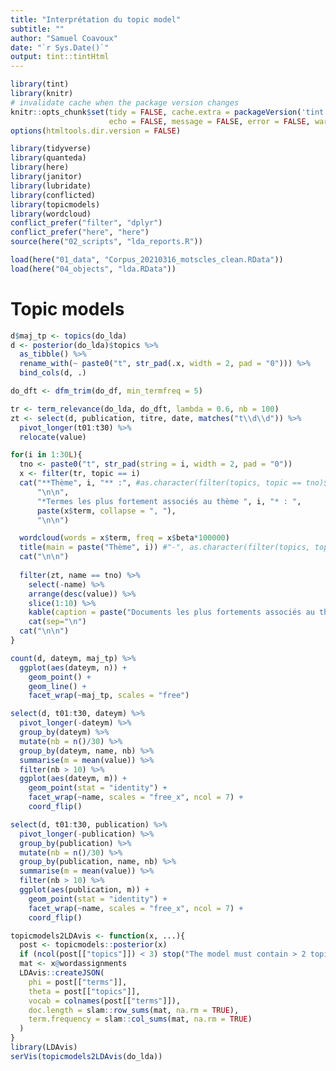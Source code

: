 ```yaml
---
title: "Interprétation du topic model"
subtitle: ""
author: "Samuel Coavoux"
date: "`r Sys.Date()`"
output: tint::tintHtml
---
```


```r
library(tint)
library(knitr)
# invalidate cache when the package version changes
knitr::opts_chunk$set(tidy = FALSE, cache.extra = packageVersion('tint'),
                      echo = FALSE, message = FALSE, error = FALSE, warning = FALSE)
options(htmltools.dir.version = FALSE)
```

```r
library(tidyverse)
library(quanteda)
library(here)
library(janitor)
library(lubridate)
library(conflicted)
library(topicmodels)
library(wordcloud)
conflict_prefer("filter", "dplyr")
conflict_prefer("here", "here")
source(here("02_scripts", "lda_reports.R"))
```

```r
load(here("01_data", "Corpus_20210316_motscles_clean.RData"))
load(here("04_objects", "lda.RData"))
```

# Topic models

```r
d$maj_tp <- topics(do_lda)
d <- posterior(do_lda)$topics %>% 
  as_tibble() %>% 
  rename_with(~ paste0("t", str_pad(.x, width = 2, pad = "0"))) %>% 
  bind_cols(d, .)
```

```r
do_dft <- dfm_trim(do_df, min_termfreq = 5)

tr <- term_relevance(do_lda, do_dft, lambda = 0.6, nb = 100)
zt <- select(d, publication, titre, date, matches("t\\d\\d")) %>% 
  pivot_longer(t01:t30) %>% 
  relocate(value)

for(i in 1:30L){
  tno <- paste0("t", str_pad(string = i, width = 2, pad = "0"))
  x <- filter(tr, topic == i)
  cat("**Thème", i, "** :", #as.character(filter(topics, topic == tno)$interpretation),
      "\n\n",
      "*Termes les plus fortement associés au thème ", i, "* : ",
      paste(x$term, collapse = ", "),
      "\n\n")

  wordcloud(words = x$term, freq = x$beta*100000)
  title(main = paste("Thème", i)) #"-", as.character(filter(topics, topic == tno)$interpretation)))
  cat("\n\n")
  
  filter(zt, name == tno) %>%
    select(-name) %>% 
    arrange(desc(value)) %>% 
    slice(1:10) %>% 
    kable(caption = paste("Documents les plus fortements associés au thème", i)) %>% 
    cat(sep="\n")
  cat("\n\n")
}
```

```r
count(d, dateym, maj_tp) %>% 
  ggplot(aes(dateym, n)) +
    geom_point() +
    geom_line() +
    facet_wrap(~maj_tp, scales = "free")
```

<!-- -->
```r
select(d, t01:t30, dateym) %>% 
  pivot_longer(-dateym) %>% 
  group_by(dateym) %>% 
  mutate(nb = n()/30) %>% 
  group_by(dateym, name, nb) %>% 
  summarise(m = mean(value)) %>% 
  filter(nb > 10) %>% 
  ggplot(aes(dateym, m)) +
    geom_point(stat = "identity") +
    facet_wrap(~name, scales = "free_x", ncol = 7) +
    coord_flip()
```

```r
select(d, t01:t30, publication) %>% 
  pivot_longer(-publication) %>% 
  group_by(publication) %>% 
  mutate(nb = n()/30) %>% 
  group_by(publication, name, nb) %>% 
  summarise(m = mean(value)) %>% 
  filter(nb > 10) %>% 
  ggplot(aes(publication, m)) +
    geom_point(stat = "identity") +
    facet_wrap(~name, scales = "free_x", ncol = 7) +
    coord_flip()
```

```r
topicmodels2LDAvis <- function(x, ...){
  post <- topicmodels::posterior(x)
  if (ncol(post[["topics"]]) < 3) stop("The model must contain > 2 topics")
  mat <- x@wordassignments
  LDAvis::createJSON(
    phi = post[["terms"]], 
    theta = post[["topics"]],
    vocab = colnames(post[["terms"]]),
    doc.length = slam::row_sums(mat, na.rm = TRUE),
    term.frequency = slam::col_sums(mat, na.rm = TRUE)
  )
}
library(LDAvis)
serVis(topicmodels2LDAvis(do_lda))

```

